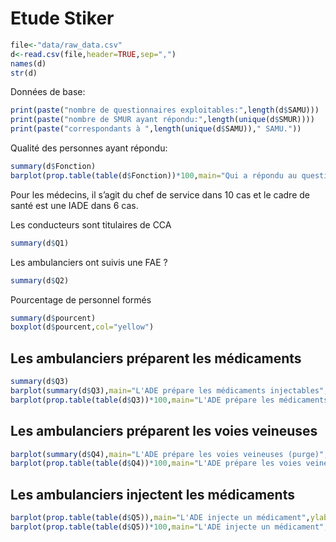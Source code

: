 Etude Stiker
========================================================

```r
file<-"data/raw_data.csv"
d<-read.csv(file,header=TRUE,sep=",")
names(d)
str(d)
```
Données de base:
```r
print(paste("nombre de questionnaires exploitables:",length(d$SAMU)))
print(paste("nombre de SMUR ayant répondu:",length(unique(d$SMUR))))
print(paste("correspondants à ",length(unique(d$SAMU))," SAMU."))
```
Qualité des personnes ayant répondu:
```r
summary(d$Fonction)
barplot(prop.table(table(d$Fonction))*100,main="Qui a répondu au questionnaire ?",ylab="pourcentage")
```
Pour les médecins, il s'agit du chef de service dans 10 cas et le cadre de santé est une IADE dans 6 cas.

Les conducteurs sont titulaires de CCA
```r
summary(d$Q1)
```
Les ambulanciers ont suivis une FAE ?
```r
summary(d$Q2)
```
Pourcentage de personnel formés
```r
summary(d$pourcent)
boxplot(d$pourcent,col="yellow")
```
Les ambulanciers préparent les médicaments
------------------------------------------
```r
summary(d$Q3)
barplot(summary(d$Q3),main="L'ADE prépare les médicaments injectables",ylab="nombre")
barplot(prop.table(table(d$Q3))*100,main="L'ADE prépare les médicaments injectables",ylab="pourcentage")
```
Les ambulanciers préparent les voies veineuses
----------------------------------------------
```r
barplot(summary(d$Q4),main="L'ADE prépare les voies veineuses (purge)",ylab="nombre")
barplot(prop.table(table(d$Q4))*100,main="L'ADE prépare les voies veineuses (purge)",ylab="pourcentage")
```
Les ambulanciers injectent les médicaments
------------------------------------------
```r
barplot(prop.table(table(d$Q5)),main="L'ADE injecte un médicament",ylab="nombre")
barplot(prop.table(table(d$Q5))*100,main="L'ADE injecte un médicament",ylab="pourcentage")
```


